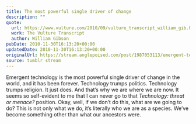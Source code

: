 ```yaml
---
title: The most powerful single driver of change
description: ""
quote:
  url: https://www.vulture.com/2010/09/vulture_transcript_william_gib.html
  work: The Vulture Transcript
  author: William Gibson
pubDate: 2010-11-30T16:13:20+00:00
updatedDate: 2010-11-30T16:13:20+00:00
originalUrl: https://stream.anglepoised.com/post/1987053113/emergent-technology-is-the-most-powerful-single
source: tumblr stream
---
```


Emergent technology is the most powerful single driver of change in the world, and it has been forever. Technology trumps politics. Technology trumps religion. It just does. And that’s why we are where we are now. It seems so self-evident to me that I can never go to that _Technology: threat or menace?_ position. Okay, well, if we don’t do this, what are we going to do? This is not only what we do, it’s literally who we are as a species. We’ve become something other than what our ancestors were.
